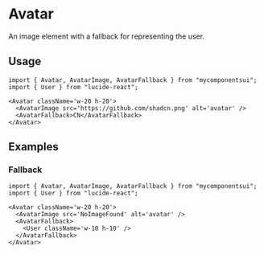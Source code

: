 

<Meta of={ComponentStories} />

# Avatar

An image element with a fallback for representing the user.

<Canvas of={ComponentStories.Default} />

<Controls />

## Usage

```tsx
import { Avatar, AvatarImage, AvatarFallback } from "mycomponentsui";
import { User } from "lucide-react";
```

```tsx
<Avatar className='w-20 h-20'>
  <AvatarImage src='https://github.com/shadcn.png' alt='avatar' />
  <AvatarFallback>CN</AvatarFallback>
</Avatar>
```

## Examples

### Fallback

<Canvas of={ComponentStories.Fallback} />

```tsx
import { Avatar, AvatarImage, AvatarFallback } from "mycomponentsui";
import { User } from "lucide-react";
```

```tsx
<Avatar className='w-20 h-20'>
  <AvatarImage src='NoImageFound' alt='avatar' />
  <AvatarFallback>
    <User className='w-10 h-10' />
  </AvatarFallback>
</Avatar>
```
